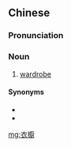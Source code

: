 {{also|衣橱}}
==Chinese==
{{zh-forms|s=衣橱}}

===Pronunciation===
{{zh-pron
|m=yīchú
|cat=n
}}

===Noun===
{{zh-noun}}

# [[wardrobe]] {{gloss|cabinet in which clothes may be stored}}

====Synonyms====
* {{zh-l|壁櫥}}
* {{zh-l|衣櫃}}

{{zh-cat|Furniture}}

[[mg:衣櫥]]